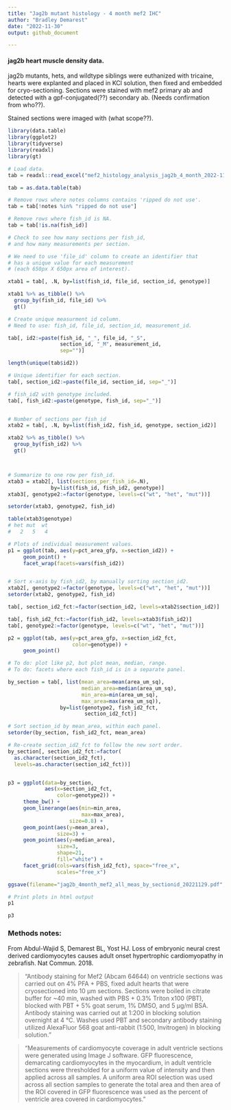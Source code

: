 ```yaml
---
title: "Jag2b mutant histology - 4 month mef2 IHC"
author: "Bradley Demarest"
date: "2022-11-30"
output: github_document

---
```


#### jag2b heart muscle density data.

jag2b mutants, hets, and wildtype siblings were euthanized with tricaine, hearts were explanted and placed in KCl solution, then fixed and embedded for cryo-sectioning. Sections were stained with mef2 primary ab and detected with a gpf-conjugated(??) secondary ab. (Needs confirmation from who??).

Stained sections were imaged with (what scope??).

```r

library(data.table)
library(ggplot2)
library(tidyverse)
library(readxl)
library(gt)

```




```r
# Load data.
tab = readxl::read_excel("mef2_histology_analysis_jag2b_4_month_2022-11-17_modified.xlsx")

tab = as.data.table(tab)

# Remove rows where notes columns contains 'ripped do not use'.
tab = tab[!notes %in% "ripped do not use"]

# Remove rows where fish_id is NA.
tab = tab[!is.na(fish_id)]

```

```r
# Check to see how many sections per fish_id,
# and how many measurements per section.

# We need to use 'file_id' column to create an identifier that
# has a unique value for each measurement 
# (each 650px X 650px area of interest).

xtab1 = tab[, .N, by=list(fish_id, file_id, section_id, genotype)]

xtab1 %>% as_tibble() %>%
  group_by(fish_id, file_id) %>%
  gt()

```

```r
# Create unique measurment id column.
# Need to use: fish_id, file_id, section_id, measurement_id.

tab[, id2:=paste(fish_id, "_", file_id, "_S", 
                 section_id, "_M", measurement_id, 
                 sep="")]

length(unique(tab$id2))

# Unique identifier for each section.
tab[, section_id2:=paste(file_id, section_id, sep="_")]

# fish_id2 with genotype included.
tab[, fish_id2:=paste(genotype, fish_id, sep="_")]



```

```r

# Number of sections per fish_id
xtab2 = tab[, .N, by=list(fish_id2, fish_id, genotype, section_id2)]

xtab2 %>% as_tibble() %>%
  group_by(fish_id2) %>%
  gt()



# Summarize to one row per fish_id.
xtab3 = xtab2[, list(sections_per_fish_id=.N), 
              by=list(fish_id, fish_id2, genotype)]
xtab3[, genotype2:=factor(genotype, levels=c("wt", "het", "mut"))]

setorder(xtab3, genotype2, fish_id)

table(xtab3$genotype)
# het mut  wt 
#   2   5   4  

```

```r
# Plots of individual measurement values.
p1 = ggplot(tab, aes(y=pct_area_gfp, x=section_id2)) +
     geom_point() +
     facet_wrap(facets=vars(fish_id2))


# Sort x-axis by fish_id2, by manually sorting section_id2.
xtab2[, genotype2:=factor(genotype, levels=c("wt", "het", "mut"))]
setorder(xtab2, genotype2, fish_id)

tab[, section_id2_fct:=factor(section_id2, levels=xtab2$section_id2)]

tab[, fish_id2_fct:=factor(fish_id2, levels=xtab3$fish_id2)]
tab[, genotype2:=factor(genotype, levels=c("wt", "het", "mut"))]

p2 = ggplot(tab, aes(y=pct_area_gfp, x=section_id2_fct,
                     color=genotype)) +
     geom_point()

# To do: plot like p2, but plot mean, median, range.     
# To do: facets where each fish_id is in a separate panel.

by_section = tab[, list(mean_area=mean(area_um_sq),
                        median_area=median(area_um_sq),
                        min_area=min(area_um_sq),
                        max_area=max(area_um_sq)),
                 by=list(genotype2, fish_id2_fct, 
                         section_id2_fct)]

# Sort section_id by mean_area, within each panel.
setorder(by_section, fish_id2_fct, mean_area)

# Re-create section_id2_fct to follow the new sort order.
by_section[, section_id2_fct:=factor(
  as.character(section_id2_fct),
  levels=as.character(section_id2_fct))]


p3 = ggplot(data=by_section,
            aes(x=section_id2_fct,
                color=genotype2)) +
     theme_bw() +
     geom_linerange(aes(min=min_area,
                        max=max_area),
                    size=0.8) +
     geom_point(aes(y=mean_area), 
                size=3) +
     geom_point(aes(y=median_area), 
                size=3, 
                shape=21,
                fill="white") +
     facet_grid(cols=vars(fish_id2_fct), space="free_x",
                scales="free_x")

ggsave(filename="jag2b_4month_mef2_all_meas_by_sectionid_20221129.pdf", plot=p3, width=12, height=6)        

```

```r
# Print plots in html output
p1

p3


```









### Methods notes:

From Abdul-Wajid S, Demarest BL, Yost HJ. Loss of embryonic neural crest derived cardiomyocytes causes adult onset hypertrophic cardiomyopathy in zebrafish. Nat Commun. 2018.

> "Antibody staining for Mef2 (Abcam 64644) on ventricle sections was carried out on 4% PFA + PBS, fixed adult hearts that were cryosectioned into 10 μm sections. Sections were boiled in citrate buffer for \~40 min, washed with PBS + 0.3% Triton x100 (PBT), blocked with PBT + 5% goat serum, 1% DMSO, and 5 μg/ml BSA. Antibody staining was carried out at 1:200 in blocking solution overnight at 4 °C. Washes used PBT and secondary antibody staining utilized AlexaFluor 568 goat anti-rabbit (1:500, Invitrogen) in blocking solution."

> "Measurements of cardiomyocyte coverage in adult ventricle sections were generated using Image J software. GFP fluorescence, demarcating cardiomyocytes in the myocardium, in adult ventricle sections were thresholded for a uniform value of intensity and then applied across all samples. A uniform area ROI selection was used across all section samples to generate the total area and then area of the ROI covered in GFP fluorescence was used as the percent of ventricle area covered in cardiomyocytes."
